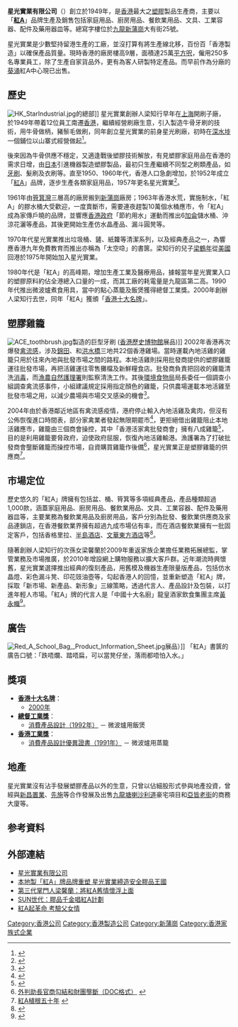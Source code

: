 {{inappropriate tone|time=2018-09-25T09:03:18+00:00}}
{{Infobox Company
|company_name = 星光實業有限公司
|company_logo = [[File:Red_A_logo.png|150px]]
|company_type = 
|company_slogan = 扎根香港六十載 用心製造創未來
|foundation = 1949年
|location = [[香港|香港]][[九龍|九龍]][[新蒲崗|新蒲崗]][[大有街|大有街]]25號
|key_people = 創辦人：梁知行<br />主席：梁鶴年<br />業務拓展總監：梁馨蘭
|industry = 
|sales = 約1億[[港元|港元]]
|profit = 
|asset = 
|revenue = 
|market_value = 
|num_employees = 250+
|products = 家庭用品、廚房用品、餐飲業用品、文具、工業容器、配件及藥用器皿等。
|homepage =  [http://www.starred-a.com/ 星光實業有限公司]
}}
'''星光實業有限公司'''（{{lang-en|'''Star Industrial Co., Ltd.'''}}）創立於1949年，是[[香港|香港]]最大之[[塑膠|塑膠]]製品生產商，主要以「'''[[紅A|紅A]]'''」品牌生產及銷售包括家庭用品、廚房用品、餐飲業用品、文具、工業容器、配件及藥用器皿等。總寫字樓位於[[九龍|九龍]][[新蒲崗|新蒲崗]]大有街25號。

星光實業是少數堅持留港生產的工廠，並沒打算有將生產線北移，百份百「香港製造」以確保產品質量。現時香港的廠房樓高9層，面積達25萬[[平方呎|平方呎]]，僱用250多名專業員工，除了生產自家貨品外，更有為客人研製特定產品。而早前作為分廠的[[葵涌|葵涌]]紅A中心現已出售。

== 歷史 ==
[[File:HK_StarIndustrial.jpg|thumb]]的總部]]
星光實業創辦人梁知行早年在[[上海|上海]]開刷子廠，於1949年帶着12位員工南遷[[香港|香港]]，繼續經營刷廠生意，引入製造牛骨牙刷的技術，用牛骨做柄，豬鬃毛做刷，同年創立星光實業的前身星光刷廠，初時在[[深水埗|深水埗]]一個鋪位以山寨式經營做起<ref name="黑布街27號 2018 p. 81">{{cite book | title=黑布街27號 | publisher=Tu po chu ban she | series=突破叢書 | year=2018 | isbn=978-988-8392-91-9 | url=https://books.google.com.hk/books?id=wnOtDwAAQBAJ&pg=PA81 | language=zh | access-date=2021-08-31 | page=81 | archive-date=2021-08-31 | archive-url=https://web.archive.org/web/20210831055639/https://books.google.com.hk/books?id=wnOtDwAAQBAJ&pg=PA81 | dead-url=no }}</ref>。

後來因為牛骨供應不穩定，又適逢戰後塑膠技術解放，有見塑膠家庭用品在香港的需求日增，由[[日本|日本]]引進機器製造塑膠製品，最初只生產繼續不同型之刷類產品，如[[牙刷|牙刷]]、髮刷及衣刷等。直至1950、1960年代，香港人口急劇增加，於1952年成立「[[紅A|紅A]]」品牌，逐步生產各類家庭用品，1957年更名星光實業<ref name="創意營商--設計思維應用與實踐 2018 p. 174">{{cite book | title=創意營商--設計思維應用與實踐 | publisher=三联书店(香港)有限公司 | year=2018 | isbn=978-962-04-4420-3 | url=https://books.google.com.hk/books?id=192VDwAAQBAJ&pg=PA174 | language=zh | access-date=2021-08-31 | page=174 | archive-date=2021-08-31 | archive-url=https://web.archive.org/web/20210831055632/https://books.google.com.hk/books?id=192VDwAAQBAJ&pg=PA174 | dead-url=no }}</ref>。

1961年由[[筲箕灣|筲箕灣]]三層高的廠房搬到[[新蒲崗|新蒲崗]]廠房；1963年香港水荒，實施制水，「紅A」的膠水桶大受歡迎，一度賣斷市，需要連夜趕製10萬個水桶應市，令「紅A」成為家傳戶曉的品牌，並響應[[香港政府|香港政府]]「節約用水」運動而推出6[[加侖|加侖]]儲水桶、沖涼花灑等產品，其後更開始生產仿水晶產品、漏斗圓凳等。

1970年代星光實業推出垃圾桶、鏟、紙籮等清潔系列，以及經典產品之一，為響應香港九年免費教育而推出亦稱為「太空喼」的書篋。梁知行的兒子[[梁鶴年|梁鶴年]]從[[美國|美國]]回港於1975年開始加入星光實業。

1980年代是「紅A」的高峰期，增加生產工業及醫療用品，據報當年星光實業入口的塑膠原料約佔全港總入口量的一成，而其工廠的耗電量是九龍區第二高。1990年代推出微波爐煮食用具，當中的點心蒸籠及飯煲獲得總督工業獎。2000年創辦人梁知行去世，同年「紅A」獲頒「[[香港名牌選舉|香港十大名牌]]」。

== 塑膠雞籠 ==
[[File:ACE_toothbrush.jpg|thumb]]製造的巨型牙刷 ([[香港歷史博物館|香港歷史博物館]]展品)]]
2002年香港再次爆發[[禽流感|禽流感]]，涉及[[錦田|錦田]]、{{which|白沙}}和[[洪水橋|洪水橋]]三地共22個香港雞場。當時運載內地活雞的雞籠只用於往來內地與批發市場之間的路程。本地活雞則採用批發商提供的塑膠雞籠運往批發市場，再把活雞運往零售攤檔及新鮮糧食店。批發商負責把回收的雞籠清洗[[消毒|消毒]]，而[[漁農自然護理署|漁農自然護理署]]則監察清洗工作。其後[[環境食物局|環境食物局]]局長委任一個調查小組調查禽流感事件，小組建議規定採用指定顏色的雞籠，只供農場運載本地活雞至批發市場之用，以減少農場與市場交叉感染的機會<ref>{{Cite web |url=http://www.legco.gov.hk/yr02-03/chinese/panels/fseh/papers/fe1219cb2-699-05-c.pdf |title=有關《2002年禽流感事件調查小組報告》的討論（PDF格式） |access-date=2007-10-05 |archive-date=2019-11-01 |archive-url=https://web.archive.org/web/20191101122616/https://www.legco.gov.hk/yr02-03/chinese/panels/fseh/papers/fe1219cb2-699-05-c.pdf |dead-url=no }}</ref>。

2004年由於香港鄰近地區有禽流感疫情，港府停止輸入內地活雞及禽肉，但沒有公佈恢復進口時間表，部分家禽業者發起無限期罷市<ref>{{Cite web |url=http://www.voanews.com/chinese/archive/2004-02/a-2004-02-25-20-1.cfm |title=香港半年内不会恢复输入中国内地活鸡 |access-date=2007-10-05 |archive-date=2008-10-12 |archive-url=https://web.archive.org/web/20081012165803/http://www.voanews.com/chinese/archive/2004-02/a-2004-02-25-20-1.cfm |dead-url=no }}</ref>，更拒絕借出雞籠阻止本地活雞應市，雞籠由三個商會操控，其中「香港活家禽批發商會」擁有八成雞籠<ref>{{Cite web |url=http://www.pbase.com/nicolemahk/image/27039838 |title=商販續罷市阻售港產雞 |access-date=2007-10-05 |archive-date=2016-03-04 |archive-url=https://web.archive.org/web/20160304121706/http://www.pbase.com/nicolemahk/image/27039838 |dead-url=no }}</ref>，目的是利用雞籠要脅政府，迫使政府屈服，恢復內地活雞輸港。漁護署為了打破批發商會壟斷雞籠而操控市場，自資購買雞籠作後備<ref>[http://www.hkpaowto.org.hk/download/Jan23_05/gats16.doc 外判助長官商勾結和財團壟斷（DOC格式）] {{webarchive|url=https://web.archive.org/web/20070812111418/http://www.hkpaowto.org.hk/download/Jan23_05/gats16.doc |date=2007-08-12 }}</ref>，星光實業正是塑膠雞籠的供應商<ref>[http://www.com.cuhk.edu.hk/ubeat/050569/story13.htm 紅A植根五十年] {{webarchive|url=https://web.archive.org/web/20070918231038/http://www.com.cuhk.edu.hk/ubeat/050569/story13.htm |date=2007-09-18 }}</ref>。

== 市場定位 ==
歷史悠久的「紅A」牌擁有包括盆、桶、筲箕等多項經典產品，產品種類超過1,000款，涵蓋家庭用品、廚房用品、餐飲業用品、文具、工業容器、配件及藥用器皿等，主要業務為餐飲業用品及廚房用品，客戶分別為批發、餐飲業供應商及家品連鎖店，在香港餐飲業界擁有超過九成市場佔有率，而在酒店餐飲業擁有一批固定客戶，包括香格里拉、[[半島酒店|半島酒店]]、[[香港文華東方酒店|文華東方酒店]]等<ref>{{cite web |language=zh-hk |url=http://www.capitalentrepreneur.com/common_emag/view_content.php?issue_no=077&pub_id=23&top_id=154&art_id=128528 |title=紅A第3代梁馨蘭 |work=[[資本企業家_(雜誌)|CAPITAL]] |publisher=''capitalentrepreneur.com'' |accessdate=2011-12-08 |archive-url=https://web.archive.org/web/20140306190933/http://www.capitalentrepreneur.com/common_emag/view_content.php?issue_no=077&pub_id=23&top_id=154&art_id=128528 |archive-date=2014-03-06 |dead-url=yes }}</ref>。

隨著創辦人梁知行的次孫女梁馨蘭於2009年重返家族企業擔任業務拓展總監，掌管業務及市場推廣，於2010年增設網上購物服務以擴大客戶群。近年潮流時興懷舊，星光實業選擇推出經典的復刻產品，用舊模及機器生產限量版產品，包括仿水晶燈、彩色漏斗凳、印花豉油壺等，勾起香港人的回憶，並重新塑造「紅A」牌，採取「新市場、新產品、新形象」三線策略，透過代言人、產品設計及包裝，以打進年輕人市場。「紅A」牌的代言人是「中國十大名廚」龍皇酒家飲食集團主席[[黃永幟|黃永幟]]<ref>{{cite web |language=zh-hk |url=http://www.smb.com.hk/content/%E7%B4%85%E8%89%B2%E7%B6%93%E5%85%B8%E4%B8%8A%E7%B6%B2%E6%B4%BB%E5%8C%96%E5%93%81%E7%89%8C |title=紅色經典上網活化品牌 |publisher=''smb.com.hk'' |date=2011-06-20 |accessdate=2011-12-08 |archive-url=https://web.archive.org/web/20111225212815/http://www.smb.com.hk/content/%E7%B4%85%E8%89%B2%E7%B6%93%E5%85%B8%E4%B8%8A%E7%B6%B2%E6%B4%BB%E5%8C%96%E5%93%81%E7%89%8C |archive-date=2011-12-25 |dead-url=yes }}</ref>。

== 廣告 ==
[[File:Red_A_School_Bag,_Product_Information_Sheet.jpg|thumb]]展品）]]
「紅A」書篋的廣告口號：「跌唔爛、踏唔扁，可以當凳仔坐，落雨都唔怕入水。」

== 獎項 ==
*'''[[香港名牌選舉|香港十大名牌]]'''：
** [[2000年度香港名牌選舉得獎名單|2000年]]
* '''[[總督工業獎|總督工業獎]]'''：
** [https://web.archive.org/web/20080707011552/http://www.hkindustryaward.org/chinese/winners/winners.html 消費產品設計（1992年）] － 微波爐用飯煲
* '''[[香港工業獎|香港工業獎]]'''：
** [https://web.archive.org/web/20080707011552/http://www.hkindustryaward.org/chinese/winners/winners.html 消費產品設計優異證書（1991年）] － 微波爐用蒸籠

== 地產 ==
星光實業沒有沾手發展塑膠產品以外的生意，只曾以佔細股形式參與地產投資，曾經與[[新昌地產|新昌置業]]、[[先施|先施]]等合作發展及出售[[九龍塘|九龍塘]][[喇沙利道|喇沙利道]]豪宅項目和[[亞皆老街|亞皆老街]]的商務大廈等。

==参考資料==
{{reflist}}

== 外部連結 ==
* [http://www.starred-a.com/ 星光實業有限公司] {{Wayback|url=http://www.starred-a.com/ |date=20190916002713 }}
* [https://web.archive.org/web/20150622105606/http://www.ipress.com.hk/companyview.asp?id=21204 本地製「紅A」牌品牌重塑 星光實業締造安全膠品王國]
* [http://hk.apple.nextmedia.com/template/apple/art_main.php?iss_id=20110220&sec_id=15307&art_id=14992797 第三代掌門人梁馨蘭：將紅A舊情懷浮上面]
* [http://the-sun.on.cc/cnt/news/20110310/00410_010.html SUN世代：膠品千金唱紅A計劃] {{Wayback|url=http://the-sun.on.cc/cnt/news/20110310/00410_010.html |date=20190908214200 }}
* [http://realblog.zkiz.com/greatsoup38/23321 紅A起革命 考驗父女情] {{Wayback|url=http://realblog.zkiz.com/greatsoup38/23321 |date=20160309093759 }}


[[Category:香港公司|Category:香港公司]]
[[Category:香港製造公司|Category:香港製造公司]]
[[Category:新蒲崗|Category:新蒲崗]]
[[Category:香港家族式企業|Category:香港家族式企業]]